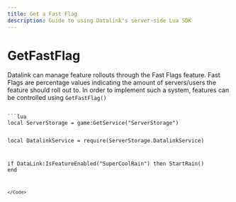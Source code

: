 ```yaml
---
title: Get a Fast Flag
description: Guide to using Datalink's server-side Lua SDK
---
```



# GetFastFlag

Datalink can manage feature rollouts through the Fast Flags feature. Fast Flags are percentage values indicating the amount of servers/users the feature should roll out to. In order to implement such a system, features can be controlled using `GetFastFlag()`

<Code>
```lua
local ServerStorage = game:GetService("ServerStorage")

local DatalinkService = require(ServerStorage.DatalinkService)

if DataLink:IsFeatureEnabled("SuperCoolRain") then
    StartRain()
end

```
</Code>